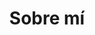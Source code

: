 ---
title: "Sobre mí"
intro: Pacamara, a coveted coffee varietal, delights the senses with its exceptional flavor profile. 
image: ../../assets/slide-1.jpg

---